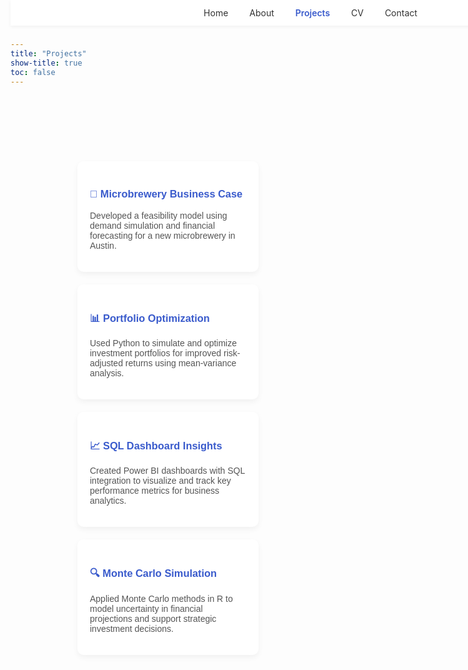 ```yaml
---
title: "Projects"
show-title: true
toc: false
---
```



<!-- Navigation -->
<nav style="position:fixed;top:0;width:100%;background:#fff;padding:12px 0;box-shadow:0 2px 6px rgba(0,0,0,0.05);text-align:center;z-index:10;">
  <a href="index.html" style="margin:0 15px;color:#333;text-decoration:none;">Home</a>
  <a href="about.html" style="margin:0 15px;color:#333;text-decoration:none;">About</a>
  <a href="projects.html" style="margin:0 15px;color:#3a5bcc;font-weight:600;text-decoration:none;">Projects</a>
  <a href="cv.html" style="margin:0 15px;color:#333;text-decoration:none;">CV</a>
  <a href="contact.html" style="margin:0 15px;color:#333;text-decoration:none;">Contact</a>
</nav>



```{=html}
<div class="project-cards" style="margin-top:120px;display:flex;flex-wrap:wrap;justify-content:center;gap:20px;max-width:900px;margin-left:auto;margin-right:auto;font-family:'Poppins',sans-serif;">

  <div class="project-card" style="background:#fff;border-radius:10px;box-shadow:0 4px 10px rgba(0,0,0,0.05);padding:20px;width:250px;">
    <h3 style="color:#3a5bcc;">🍺 Microbrewery Business Case</h3>
    <p style="color:#555;">Developed a feasibility model using demand simulation and financial forecasting for a new microbrewery in Austin.</p>
  </div>

  <div class="project-card" style="background:#fff;border-radius:10px;box-shadow:0 4px 10px rgba(0,0,0,0.05);padding:20px;width:250px;">
    <h3 style="color:#3a5bcc;">📊 Portfolio Optimization</h3>
    <p style="color:#555;">Used Python to simulate and optimize investment portfolios for improved risk-adjusted returns using mean-variance analysis.</p>
  </div>

  <div class="project-card" style="background:#fff;border-radius:10px;box-shadow:0 4px 10px rgba(0,0,0,0.05);padding:20px;width:250px;">
    <h3 style="color:#3a5bcc;">📈 SQL Dashboard Insights</h3>
    <p style="color:#555;">Created Power BI dashboards with SQL integration to visualize and track key performance metrics for business analytics.</p>
  </div>

  <div class="project-card" style="background:#fff;border-radius:10px;box-shadow:0 4px 10px rgba(0,0,0,0.05);padding:20px;width:250px;">
    <h3 style="color:#3a5bcc;">🔍 Monte Carlo Simulation</h3>
    <p style="color:#555;">Applied Monte Carlo methods in R to model uncertainty in financial projections and support strategic investment decisions.</p>
  </div>

</div>
```